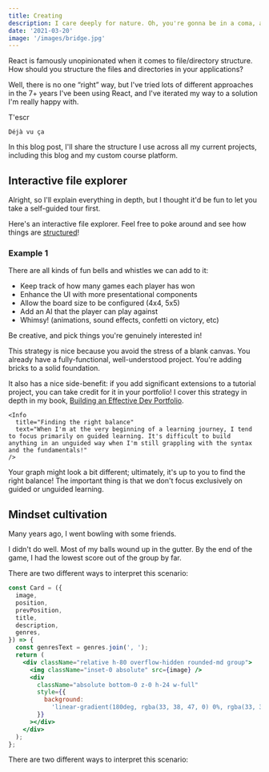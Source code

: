 ```yaml
---
title: Creating
description: I care deeply for nature. Oh, you're gonna be in a coma, all right. He'll want to use your yacht, and I don't want this thing smelling like fish. Get me a vodka rocks. And a piece of toast. No! I was ashamed to be SEEN with you. I like being with you.
date: '2021-03-20'
image: '/images/bridge.jpg'
---
```


React is famously unopinionated when it comes to file/directory structure. How should you structure the files and directories in your applications?

Well, there is no one “right” way, but I've tried lots of different approaches in the 7+ years I've been using React, and I've iterated my way to a solution I'm really happy with.

T'escr
```
Déjà vu ça
```

In this blog post, I'll share the structure I use across all my current projects, including this blog and my custom course platform.

## Interactive file explorer

Alright, so I'll explain everything in depth, but I thought it'd be fun to let you take a self-guided tour first.

Here's an interactive file explorer. Feel free to poke around and see how things are [structured](https://duckduckgo.com)!

### Example 1

There are all kinds of fun bells and whistles we can add to it:

- Keep track of how many games each player has won
- Enhance the UI with more presentational components
- Allow the board size to be configured (4x4, 5x5)
- Add an AI that the player can play against
- Whimsy! (animations, sound effects, confetti on victory, etc)

Be creative, and pick things you're genuinely interested in!

This strategy is nice because you avoid the stress of a blank canvas. You already have a fully-functional, well-understood project. You're adding bricks to a solid foundation.

It also has a nice side-benefit: if you add significant extensions to a tutorial project, you can take credit for it in your portfolio! I cover this strategy in depth in my book, [Building an Effective Dev Portfolio](https://duckduckgo.com).
```
<Info
  title="Finding the right balance"
  text="When I'm at the very beginning of a learning journey, I tend to focus primarily on guided learning. It's difficult to build anything in an unguided way when I'm still grappling with the syntax and the fundamentals!"
/>
```
Your graph might look a bit different; ultimately, it's up to you to find the right balance! The important thing is that we don't focus exclusively on guided or unguided learning.

## Mindset cultivation

Many years ago, I went bowling with some friends.

I didn't do well. Most of my balls wound up in the gutter. By the end of the game, I had the lowest score out of the group by far.

There are two different ways to interpret this scenario:

```jsx
const Card = ({
  image,
  position,
  prevPosition,
  title,
  description,
  genres,
}) => {
  const genresText = genres.join(', ');
  return (
    <div className="relative h-80 overflow-hidden rounded-md group">
      <img className="inset-0 absolute" src={image} />
      <div
        className="absolute bottom-0 z-0 h-24 w-full"
        style={{
          background:
            'linear-gradient(180deg, rgba(33, 38, 47, 0) 0%, rgba(33, 38, 47, 0.5) 37.35%, rgba(33, 38, 47, 0.8) 100%)',
        }}
      ></div>
    </div>
  );
};
```

There are two different ways to interpret this scenario: